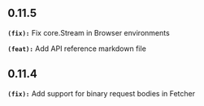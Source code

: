 ## 0.11.5
**`(fix):`** Fix core.Stream in Browser environments

**`(feat):`** Add API reference markdown file

## 0.11.4
**`(fix):`** Add support for binary request bodies in Fetcher

